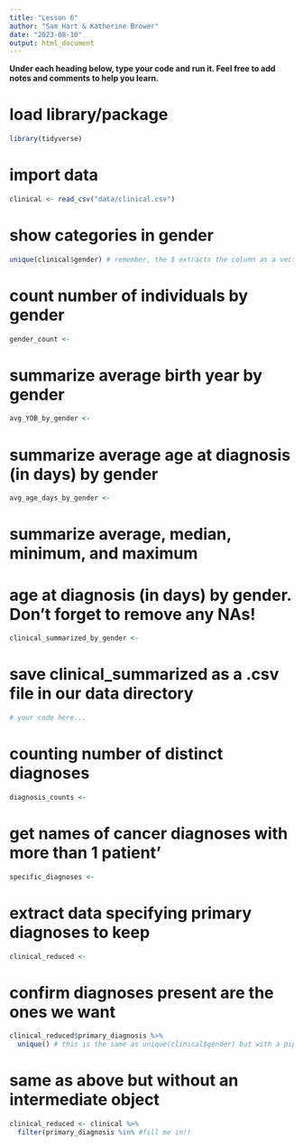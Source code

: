 ```yaml
---
title: "Lesson 6"
author: "Sam Hart & Katherine Brower"
date: "2023-08-10"
output: html_document
---
```


__Under each heading below, type your code and run it. Feel free to add notes and comments to help you learn.__ 


# load library/package

```r
library(tidyverse)
```


# import data
```r
clinical <- read_csv("data/clinical.csv")
```


# show categories in gender

```r
unique(clinical$gender) # remember, the $ extracts the column as a vector
```


# count number of individuals by gender

```r
gender_count <- 
```


# summarize average birth year by gender

```r
avg_YOB_by_gender <- 
```


# summarize average age at diagnosis (in days) by gender

```r
avg_age_days_by_gender <-
```


# summarize average, median, minimum, and maximum 
# age at diagnosis (in days) by gender. Don't forget to remove any NAs!

```r
clinical_summarized_by_gender <- 
```

# save clinical_summarized as a .csv file in our data directory

```r
# your code here...
```

# counting number of distinct diagnoses

```r
diagnosis_counts <- 
```

  
# get names of cancer diagnoses with more than 1 patient'

```r
specific_diagnoses <-
``` 

  
# extract data specifying primary diagnoses to keep

```r
clinical_reduced <- 
```

  
# confirm diagnoses present are the ones we want

```r
clinical_reduced$primary_diagnosis %>% 
  unique() # this is the same as unique(clinical$gender) but with a pipe
```


# same as above but without an intermediate object

```r
clinical_reduced <- clinical %>%
  filter(primary_diagnosis %in% #fill me in!)
```

